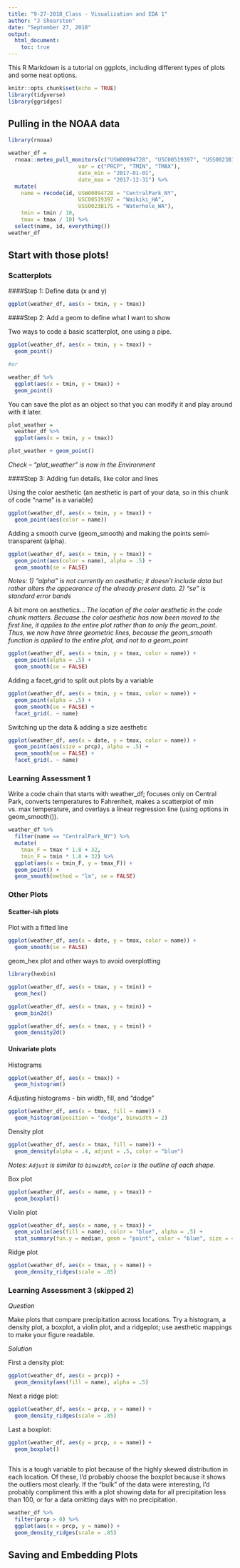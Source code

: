 ```yaml
---
title: "9-27-2018_Class - Visualization and EDA 1"
author: "J Shearston"
date: "September 27, 2018"
output: 
  html_document:
    toc: true
---
```


This R Markdown is a tutorial on ggplots, including different types of plots and some neat options.


```r
knitr::opts_chunk$set(echo = TRUE)
library(tidyverse)
library(ggridges)
```

## Pulling in the NOAA data

```r
library(rnoaa)

weather_df = 
  rnoaa::meteo_pull_monitors(c("USW00094728", "USC00519397", "USS0023B17S"),
                      var = c("PRCP", "TMIN", "TMAX"), 
                      date_min = "2017-01-01",
                      date_max = "2017-12-31") %>%
  mutate(
    name = recode(id, USW00094728 = "CentralPark_NY", 
                      USC00519397 = "Waikiki_HA",
                      USS0023B17S = "Waterhole_WA"),
    tmin = tmin / 10,
    tmax = tmax / 10) %>%
  select(name, id, everything())
weather_df
```

## Start with those plots!


### Scatterplots

####Step 1: Define data (x and y)

```r
ggplot(weather_df, aes(x = tmin, y = tmax))
```

####Step 2: Add a geom to define what I want to show

Two ways to code a basic scatterplot, one using a pipe.

```r
ggplot(weather_df, aes(x = tmin, y = tmax)) + 
  geom_point()

#or

weather_df %>%
  ggplot(aes(x = tmin, y = tmax)) + 
  geom_point()

```

You can save the plot as an object so that you can modify it and play around with it later.

```r
plot_weather = 
  weather_df %>%
  ggplot(aes(x = tmin, y = tmax)) 

plot_weather + geom_point()
```

*Check -- "plot_weather" is now in the Environment*


####Step 3: Adding fun details, like color and lines

Using the color aesthetic (an aesthetic is part of your data, so in this chunk of code "name" is a variable)

```r
ggplot(weather_df, aes(x = tmin, y = tmax)) + 
  geom_point(aes(color = name))
```

Adding a smooth curve (geom_smooth) and making the points semi-transparent (alpha). 

```r
ggplot(weather_df, aes(x = tmin, y = tmax)) + 
  geom_point(aes(color = name), alpha = .5) +
  geom_smooth(se = FALSE)
```

*Notes: 1) "alpha" is not currently an aesthetic; it doesn't include data but rather alters the appearance of the already present data. 2) "se" is standard error bands*

A bit more on aesthetics...
*The location of the color aesthetic in the code chunk matters. Becuase the color aesthetic has now been moved to the first line, it applies to the entire plot rather than to only the geom_point. Thus, we now have three geometric lines, because the geom_smooth function is applied to the entire plot, and not to a geom_point* 

```r
ggplot(weather_df, aes(x = tmin, y = tmax, color = name)) + 
  geom_point(alpha = .5) +
  geom_smooth(se = FALSE)
```

Adding a facet_grid to split out plots by a variable

```r
ggplot(weather_df, aes(x = tmin, y = tmax, color = name)) + 
  geom_point(alpha = .5) +
  geom_smooth(se = FALSE) + 
  facet_grid(. ~ name)
```

Switching up the data & adding a size aesthetic

```r
ggplot(weather_df, aes(x = date, y = tmax, color = name)) + 
  geom_point(aes(size = prcp), alpha = .5) +
  geom_smooth(se = FALSE) + 
  facet_grid(. ~ name)
```

### Learning Assessment 1

Write a code chain that starts with weather_df; focuses only on Central Park, converts temperatures to Fahrenheit, makes a scatterplot of min vs. max temperature, and overlays a linear regression line (using options in  geom_smooth()).

```r
weather_df %>% 
  filter(name == "CentralPark_NY") %>%
  mutate(
    tmax_F = tmax * 1.8 + 32,
    tmin_F = tmin * 1.8 + 32) %>% 
  ggplot(aes(x = tmin_F, y = tmax_F)) +
  geom_point() +
  geom_smooth(method = "lm", se = FALSE)

```


### Other Plots

#### Scatter-ish plots

Plot with a fitted line

```r
ggplot(weather_df, aes(x = date, y = tmax, color = name)) + 
  geom_smooth(se = FALSE) 
```

geom_hex plot and other ways to avoid overplotting

```r
library(hexbin)

ggplot(weather_df, aes(x = tmax, y = tmin)) + 
  geom_hex()

ggplot(weather_df, aes(x = tmax, y = tmin)) + 
  geom_bin2d()

ggplot(weather_df, aes(x = tmax, y = tmin)) + 
  geom_density2d()

```


#### Univariate plots

Histograms

```r
ggplot(weather_df, aes(x = tmax)) + 
  geom_histogram()
```

Adjusting histograms - bin width, fill, and "dodge"

```r
ggplot(weather_df, aes(x = tmax, fill = name)) + 
  geom_histogram(position = "dodge", binwidth = 2)
```

Density plot

```r
ggplot(weather_df, aes(x = tmax, fill = name)) + 
  geom_density(alpha = .4, adjust = .5, color = "blue")
```

*Notes: `Adjust` is similar to `binwidth`, `color` is the outline of each shape.*

Box plot

```r
ggplot(weather_df, aes(x = name, y = tmax)) + 
  geom_boxplot()
```

Violin plot

```r
ggplot(weather_df, aes(x = name, y = tmax)) + 
  geom_violin(aes(fill = name), color = "blue", alpha = .5) + 
  stat_summary(fun.y = median, geom = "point", color = "blue", size = 4)
```

Ridge plot

```r
ggplot(weather_df, aes(x = tmax, y = name)) + 
  geom_density_ridges(scale = .85)
```


### Learning Assessment 3 (skipped 2)

*Question*

Make plots that compare precipitation across locations. Try a histogram, a density plot, a boxplot, a violin plot, and a ridgeplot; use aesthetic mappings to make your figure readable.

*Solution*

First a density plot:

```r
ggplot(weather_df, aes(x = prcp)) + 
  geom_density(aes(fill = name), alpha = .5) 
```

Next a ridge plot:

```r
ggplot(weather_df, aes(x = prcp, y = name)) + 
  geom_density_ridges(scale = .85)
```

Last a boxplot:

```r
ggplot(weather_df, aes(y = prcp, x = name)) + 
  geom_boxplot() 
  
```

This is a tough variable to plot because of the highly skewed distribution in each location. Of these, I’d probably choose the boxplot because it shows the outliers most clearly. If the “bulk” of the data were interesting, I’d probably compliment this with a plot showing data for all precipitation less than 100, or for a data omitting days with no precipitation.

```r
weather_df %>% 
  filter(prcp > 0) %>% 
  ggplot(aes(x = prcp, y = name)) + 
  geom_density_ridges(scale = .85)
```


## Saving and Embedding Plots

